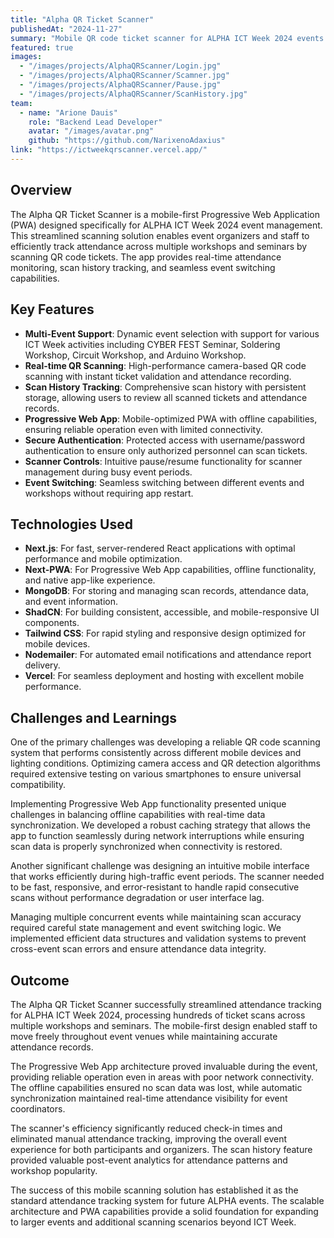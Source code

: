 ```yaml
---
title: "Alpha QR Ticket Scanner"
publishedAt: "2024-11-27"
summary: "Mobile QR code ticket scanner for ALPHA ICT Week 2024 events and workshops"
featured: true
images:
  - "/images/projects/AlphaQRScanner/Login.jpg"
  - "/images/projects/AlphaQRScanner/Scamner.jpg"
  - "/images/projects/AlphaQRScanner/Pause.jpg"
  - "/images/projects/AlphaQRScanner/ScanHistory.jpg"
team:
  - name: "Arione Dauis"
    role: "Backend Lead Developer"
    avatar: "/images/avatar.png"
    github: "https://github.com/NarixenoAdaxius"
link: "https://ictweekqrscanner.vercel.app/"
---
```


## Overview

The Alpha QR Ticket Scanner is a mobile-first Progressive Web Application (PWA) designed specifically for ALPHA ICT Week 2024 event management. This streamlined scanning solution enables event organizers and staff to efficiently track attendance across multiple workshops and seminars by scanning QR code tickets. The app provides real-time attendance monitoring, scan history tracking, and seamless event switching capabilities.

## Key Features

- **Multi-Event Support**: Dynamic event selection with support for various ICT Week activities including CYBER FEST Seminar, Soldering Workshop, Circuit Workshop, and Arduino Workshop.
- **Real-time QR Scanning**: High-performance camera-based QR code scanning with instant ticket validation and attendance recording.
- **Scan History Tracking**: Comprehensive scan history with persistent storage, allowing users to review all scanned tickets and attendance records.
- **Progressive Web App**: Mobile-optimized PWA with offline capabilities, ensuring reliable operation even with limited connectivity.
- **Secure Authentication**: Protected access with username/password authentication to ensure only authorized personnel can scan tickets.
- **Scanner Controls**: Intuitive pause/resume functionality for scanner management during busy event periods.
- **Event Switching**: Seamless switching between different events and workshops without requiring app restart.

## Technologies Used

- **Next.js**: For fast, server-rendered React applications with optimal performance and mobile optimization.
- **Next-PWA**: For Progressive Web App capabilities, offline functionality, and native app-like experience.
- **MongoDB**: For storing and managing scan records, attendance data, and event information.
- **ShadCN**: For building consistent, accessible, and mobile-responsive UI components.
- **Tailwind CSS**: For rapid styling and responsive design optimized for mobile devices.
- **Nodemailer**: For automated email notifications and attendance report delivery.
- **Vercel**: For seamless deployment and hosting with excellent mobile performance.

## Challenges and Learnings

One of the primary challenges was developing a reliable QR code scanning system that performs consistently across different mobile devices and lighting conditions. Optimizing camera access and QR detection algorithms required extensive testing on various smartphones to ensure universal compatibility.

Implementing Progressive Web App functionality presented unique challenges in balancing offline capabilities with real-time data synchronization. We developed a robust caching strategy that allows the app to function seamlessly during network interruptions while ensuring scan data is properly synchronized when connectivity is restored.

Another significant challenge was designing an intuitive mobile interface that works efficiently during high-traffic event periods. The scanner needed to be fast, responsive, and error-resistant to handle rapid consecutive scans without performance degradation or user interface lag.

Managing multiple concurrent events while maintaining scan accuracy required careful state management and event switching logic. We implemented efficient data structures and validation systems to prevent cross-event scan errors and ensure attendance data integrity.

## Outcome

The Alpha QR Ticket Scanner successfully streamlined attendance tracking for ALPHA ICT Week 2024, processing hundreds of ticket scans across multiple workshops and seminars. The mobile-first design enabled staff to move freely throughout event venues while maintaining accurate attendance records.

The Progressive Web App architecture proved invaluable during the event, providing reliable operation even in areas with poor network connectivity. The offline capabilities ensured no scan data was lost, while automatic synchronization maintained real-time attendance visibility for event coordinators.

The scanner's efficiency significantly reduced check-in times and eliminated manual attendance tracking, improving the overall event experience for both participants and organizers. The scan history feature provided valuable post-event analytics for attendance patterns and workshop popularity.

The success of this mobile scanning solution has established it as the standard attendance tracking system for future ALPHA events. The scalable architecture and PWA capabilities provide a solid foundation for expanding to larger events and additional scanning scenarios beyond ICT Week.